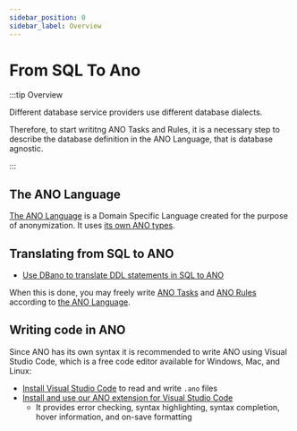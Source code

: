 ```yaml
---
sidebar_position: 0
sidebar_label: Overview
---
```


# From SQL To Ano

:::tip Overview

Different database service providers use different database dialects.

Therefore, to start writitng ANO Tasks and Rules, it is a necessary step to describe the database definition in the ANO Language, that is database agnostic.

:::

## The ANO Language

[The ANO Language](.././the-ano-language) is a Domain Specific Language created for the purpose of anonymization. It uses [its own ANO types](../ano-types).

## Translating from SQL to ANO

- [Use DBano to translate DDL statements in SQL to ANO](../translate-to-ano)

When this is done, you may freely write [ANO Tasks](../../tasks/overview) and [ANO Rules](../../rules/overview) according to [the ANO Language](../the-ano-language).

## Writing code in ANO

Since ANO has its own syntax it is recommended to write ANO using Visual Studio Code, which is a free code editor available for Windows, Mac, and Linux:

- [Install Visual Studio Code](https://code.visualstudio.com/) to read and write `.ano` files
- [Install and use our ANO extension for Visual Studio Code](https://marketplace.visualstudio.com/items?itemName=Esito.vscode-ano)
  - It provides error checking, syntax highlighting, syntax completion, hover information, and on-save formatting
